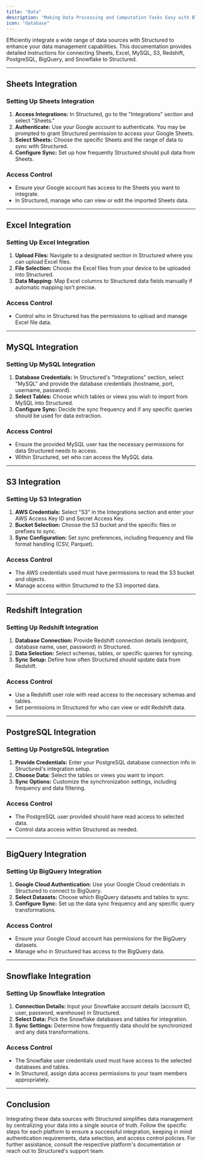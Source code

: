 ```yaml
---
title: "Data"
description: "Making Data Processing and Computation Tasks Easy with Blocks"
icon: "database"
---
```


Efficiently integrate a wide range of data sources with Structured to enhance your data management capabilities. This documentation provides detailed instructions for connecting Sheets, Excel, MySQL, S3, Redshift, PostgreSQL, BigQuery, and Snowflake to Structured.

---

## Sheets Integration

### Setting Up Sheets Integration

1. **Access Integrations:** In Structured, go to the "Integrations" section and select "Sheets."
2. **Authenticate:** Use your Google account to authenticate. You may be prompted to grant Structured permission to access your Google Sheets.
3. **Select Sheets:** Choose the specific Sheets and the range of data to sync with Structured.
4. **Configure Sync:** Set up how frequently Structured should pull data from Sheets.

### Access Control

- Ensure your Google account has access to the Sheets you want to integrate.
- In Structured, manage who can view or edit the imported Sheets data.

---

## Excel Integration

### Setting Up Excel Integration

1. **Upload Files:** Navigate to a designated section in Structured where you can upload Excel files.
2. **File Selection:** Choose the Excel files from your device to be uploaded into Structured.
3. **Data Mapping:** Map Excel columns to Structured data fields manually if automatic mapping isn't precise.

### Access Control

- Control who in Structured has the permissions to upload and manage Excel file data.

---

## MySQL Integration

### Setting Up MySQL Integration

1. **Database Credentials:** In Structured's "Integrations" section, select "MySQL" and provide the database credentials (hostname, port, username, password).
2. **Select Tables:** Choose which tables or views you wish to import from MySQL into Structured.
3. **Configure Sync:** Decide the sync frequency and if any specific queries should be used for data extraction.

### Access Control

- Ensure the provided MySQL user has the necessary permissions for data Structured needs to access.
- Within Structured, set who can access the MySQL data.

---

## S3 Integration

### Setting Up S3 Integration

1. **AWS Credentials:** Select "S3" in the Integrations section and enter your AWS Access Key ID and Secret Access Key.
2. **Bucket Selection:** Choose the S3 bucket and the specific files or prefixes to sync.
3. **Sync Configuration:** Set sync preferences, including frequency and file format handling (CSV, Parquet).

### Access Control

- The AWS credentials used must have permissions to read the S3 bucket and objects.
- Manage access within Structured to the S3 imported data.

---

## Redshift Integration

### Setting Up Redshift Integration

1. **Database Connection:** Provide Redshift connection details (endpoint, database name, user, password) in Structured.
2. **Data Selection:** Select schemas, tables, or specific queries for syncing.
3. **Sync Setup:** Define how often Structured should update data from Redshift.

### Access Control

- Use a Redshift user role with read access to the necessary schemas and tables.
- Set permissions in Structured for who can view or edit Redshift data.

---

## PostgreSQL Integration

### Setting Up PostgreSQL Integration

1. **Provide Credentials:** Enter your PostgreSQL database connection info in Structured's integration setup.
2. **Choose Data:** Select the tables or views you want to import.
3. **Sync Options:** Customize the synchronization settings, including frequency and data filtering.

### Access Control

- The PostgreSQL user provided should have read access to selected data.
- Control data access within Structured as needed.

---

## BigQuery Integration

### Setting Up BigQuery Integration

1. **Google Cloud Authentication:** Use your Google Cloud credentials in Structured to connect to BigQuery.
2. **Select Datasets:** Choose which BigQuery datasets and tables to sync.
3. **Configure Sync:** Set up the data sync frequency and any specific query transformations.

### Access Control

- Ensure your Google Cloud account has permissions for the BigQuery datasets.
- Manage who in Structured has access to the BigQuery data.

---

## Snowflake Integration

### Setting Up Snowflake Integration

1. **Connection Details:** Input your Snowflake account details (account ID, user, password, warehouse) in Structured.
2. **Select Data:** Pick the Snowflake databases and tables for integration.
3. **Sync Settings:** Determine how frequently data should be synchronized and any data transformations.

### Access Control

- The Snowflake user credentials used must have access to the selected databases and tables.
- In Structured, assign data access permissions to your team members appropriately.

---

## Conclusion

Integrating these data sources with Structured simplifies data management by centralizing your data into a single source of truth. Follow the specific steps for each platform to ensure a successful integration, keeping in mind authentication requirements, data selection, and access control policies. For further assistance, consult the respective platform's documentation or reach out to Structured's support team.
